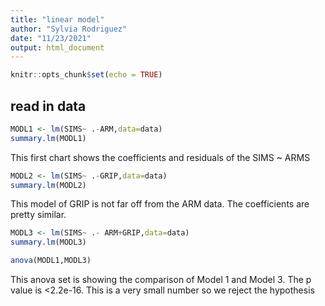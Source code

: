 ```yaml
---
title: "linear model"
author: "Sylvia Rodriguez"
date: "11/23/2021"
output: html_document
---
```


```r
knitr::opts_chunk$set(echo = TRUE)
```


## read in data

```r
MODL1 <- lm(SIMS~ .-ARM,data=data)
summary.lm(MODL1)
```

This first chart shows the coefficients and residuals of the SIMS ~ ARMS

```r
MODL2 <- lm(SIMS~ .-GRIP,data=data)
summary.lm(MODL2)
```

This model of GRIP is not far off from the ARM data. The coefficients are pretty similar. 


```r
MODL3 <- lm(SIMS~ .- ARM+GRIP,data=data)
summary.lm(MODL3)
```


```r
anova(MODL1,MODL3)
```

This anova set is showing the comparison of Model 1 and Model 3. The p value is <2.2e-16. This is a very small number so we reject the hypothesis 
